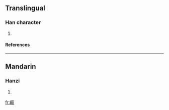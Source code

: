 ==Translingual==
===Han character===
{{Han char|rn=98|rad=瓦|as=09|sn=14|four=7123<sub>7</sub>|canj=竹月一女弓 (HBMVN), 戈月一女弓 (IBMVN)}}
# {{defn|Han|sort=瓦09}}
====References====
{{Han ref|kx=0750.150|dkj=21550|dj=1158.300|hdz=21429.040|uh=7502|ud=29954|bh=E2D6|bd=58070}}

----
==Mandarin==
===Hanzi===
{{cmn-hanzi|pin=[[biān]] (bian1)|wg=pien<sup>1</sup>}}
# {{defn|Mandarin}}

[[fr:甂]]
